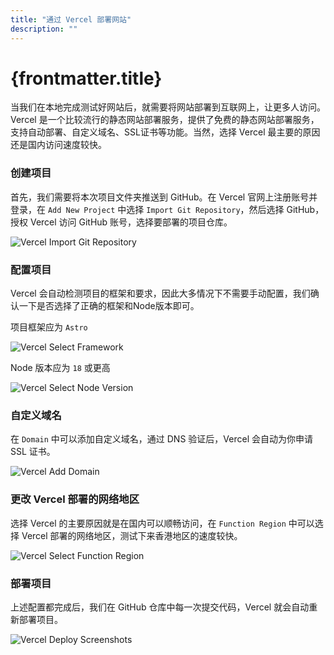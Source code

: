 ```yaml
---
title: "通过 Vercel 部署网站"
description: ""
---
```


# {frontmatter.title}


当我们在本地完成测试好网站后，就需要将网站部署到互联网上，让更多人访问。Vercel
是一个比较流行的静态网站部署服务，提供了免费的静态网站部署服务，支持自动部署、自定义域名、SSL证书等功能。当然，选择 Vercel
最主要的原因还是国内访问速度较快。

<Steps>

### 创建项目

首先，我们需要将本次项目文件夹推送到 GitHub。在 Vercel 官网上注册账号并登录，在 `Add New Project` 中选择 `Import Git Repository`，然后选择 GitHub，授权 Vercel 访问 GitHub 账号，选择要部署的项目仓库。

![Vercel Import Git Repository](/site-assets/vercel_import_git_repository.webp)

### 配置项目

Vercel 会自动检测项目的框架和要求，因此大多情况下不需要手动配置，我们确认一下是否选择了正确的框架和Node版本即可。

项目框架应为 `Astro`

![Vercel Select Framework](/site-assets/vercel_select_framework.webp)

Node 版本应为 `18` 或更高

![Vercel Select Node Version](/site-assets/vercel_select_node_version.webp)

### 自定义域名

在 `Domain` 中可以添加自定义域名，通过 DNS 验证后，Vercel 会自动为你申请 SSL 证书。

![Vercel Add Domain](/site-assets/vercel_add_domain.webp)

### 更改 Vercel 部署的网络地区

选择 Vercel 的主要原因就是在国内可以顺畅访问，在 `Function Region` 中可以选择 Vercel 部署的网络地区，测试下来香港地区的速度较快。

![Vercel Select Function Region](/site-assets/vercel_select_function_region.webp)

### 部署项目

上述配置都完成后，我们在 GitHub 仓库中每一次提交代码，Vercel 就会自动重新部署项目。

![Vercel Deploy Screenshots](/site-assets/vercel_deploy.webp)

</Steps>